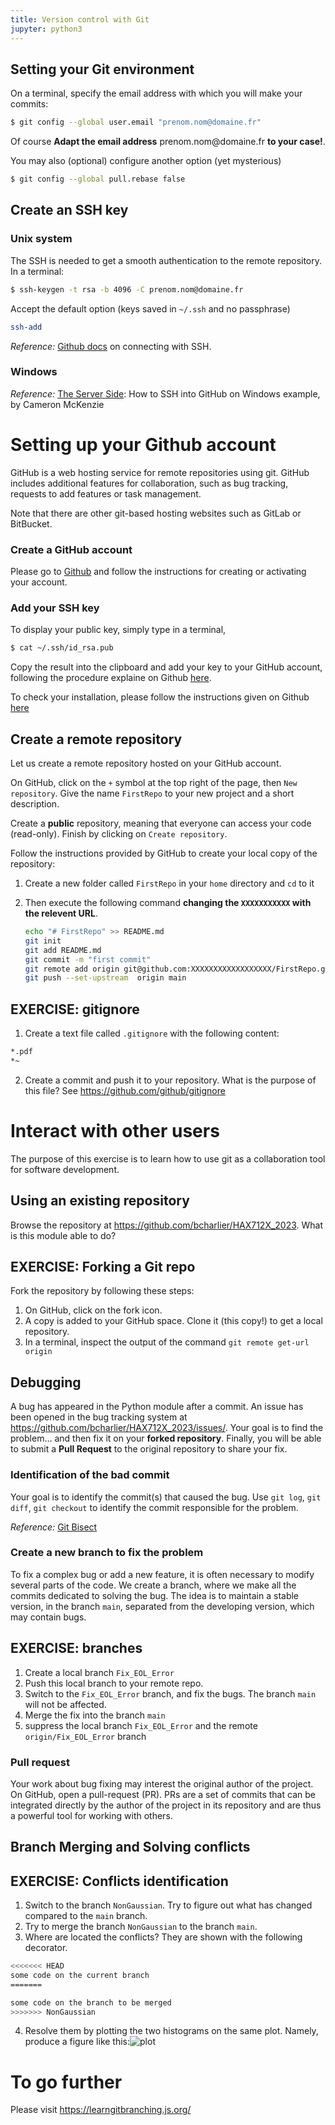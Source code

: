 ```yaml
---
title: Version control with Git
jupyter: python3
---
```


## Setting your Git environment

On a terminal, specify the email address with which you will make your commits:
```bash
$ git config --global user.email "prenom.nom@domaine.fr"
```
Of course **Adapt the email address** prenom.nom@domaine.fr **to your case!**.

You may also (optional) configure another option (yet mysterious)

```bash
$ git config --global pull.rebase false
```

## Create an SSH key

### Unix system

The SSH is needed to get a smooth authentication to the remote repository. In a terminal:
```bash
$ ssh-keygen -t rsa -b 4096 -C prenom.nom@domaine.fr
```
Accept the default option (keys saved in `~/.ssh` and no passphrase)

```bash
ssh-add
```
*Reference:* [Github docs](https://help.github.com/en/github/authenticating-to-github/generating-a-new-ssh-key-and-adding-it-to-the-ssh-agent) on connecting with SSH.

### Windows

*Reference:* [The Server Side](https://www.theserverside.com/blog/Coffee-Talk-Java-News-Stories-and-Opinions/GitHub-SSH-Windows-Example): How to SSH into GitHub on Windows example, by Cameron McKenzie

# Setting up your Github account

GitHub is a web hosting service for remote repositories using git. GitHub includes additional features for collaboration, such as bug tracking, requests to add features or task management. 

Note that there are other git-based hosting websites such as GitLab or BitBucket.

### Create a GitHub account

Please go to [Github](https://github.com/) and follow the instructions for creating or activating your account.

### Add your SSH key

To display your public key, simply type in a terminal,
```bash
$ cat ~/.ssh/id_rsa.pub
```
Copy the result into the clipboard and add your key to your GitHub account, following the procedure explaine on Github [here](https://help.github.com/en/github/authenticating-to-github/adding-a-new-ssh-key-to-your-github-account).

To check your installation, please follow the instructions given on Github [here](https://help.github.com/en/github/authenticating-to-github/testing-your-ssh-connection)


## Create a remote repository

Let us create a remote repository hosted on your GitHub account.

On GitHub, click on the `+` symbol at the top right of the page, then `New repository`. Give the name `FirstRepo` to your new project and a short description.

Create a **public** repository, meaning that everyone can access your code (read-only). Finish by clicking on `Create repository`.


Follow the instructions provided by GitHub to create your local copy of the repository:

1. Create a new folder called `FirstRepo` in your `home` directory and `cd` to it
2. Then execute the following command **changing the `XXXXXXXXXXX` with the relevent URL**.

    ```bash
    echo "# FirstRepo" >> README.md
    git init
    git add README.md
    git commit -m "first commit"
    git remote add origin git@github.com:XXXXXXXXXXXXXXXXXX/FirstRepo.git
    git push --set-upstream  origin main
    ```

::: {.callout-important appearance='default' icon="false"}
##  EXERCISE: gitignore

  1. Create a text file called `.gitignore` with the following content:

```bash
*.pdf
*~
```
  2. Create a commit and push it to your repository. What is the purpose of this file? See <https://github.com/github/gitignore>
:::

# Interact with other users

The purpose of this exercise is to learn how to use git as a collaboration tool for software development.

## Using an existing repository

Browse the repository at <https://github.com/bcharlier/HAX712X_2023>. What is this module able to do?



::: {.callout-important appearance='default' icon="false"}
##  EXERCISE: Forking a Git repo
Fork the repository by following these steps:

  1. On GitHub, click on the fork icon.
  2. A copy is added to your GitHub space. Clone it (this copy!) to get a local repository.
  3. In a terminal, inspect the output of the command `git remote get-url origin`
:::

## Debugging

A bug has appeared in the Python module after a commit. An issue has been opened in the bug tracking system at <https://github.com/bcharlier/HAX712X_2023/issues/>. Your goal is to find the problem... and then fix it on your **forked repository**. Finally, you will be able to submit a **Pull Request** to the original repository to share your fix.

### Identification of the bad commit

Your goal is to identify the commit(s) that caused the bug. Use `git log`, `git diff`, `git checkout` to identify the commit responsible for the problem.

*Reference:* [Git Bisect](https://delicious-insights.com/en/posts/git-bisect/)

### Create a new branch to fix the problem

To fix a complex bug or add a new feature, it is often necessary to modify several parts of the code.
We create a branch, where we make all the commits dedicated to solving the bug. The idea is to maintain a stable version, in the branch `main`, separated from the developing version, which may contain bugs.


::: {.callout-important appearance='default' icon="false"}
## EXERCISE: branches

  1. Create a local branch `Fix_EOL_Error`
  2. Push this local branch to your remote repo.
  3. Switch to the `Fix_EOL_Error` branch, and fix the bugs. The branch `main` will not be affected.
  4. Merge the fix into the branch `main`
  5. suppress the local branch `Fix_EOL_Error` and the remote `origin/Fix_EOL_Error` branch
:::

### Pull request

Your work about bug fixing may interest the original author of the project. On GitHub, open a pull-request (PR). PRs are a set of commits that can be integrated directly by the author of the project in its repository and are thus a powerful tool for working with others.

## Branch Merging and Solving conflicts

::: {.callout-important appearance='default' icon="false"}
##  EXERCISE: Conflicts identification

  1. Switch to the branch `NonGaussian`. Try to figure out what has changed compared to the `main` branch.
  2. Try to merge the branch `NonGaussian` to the branch `main`.
  3. Where are located the conflicts? They are shown with the following decorator.

  ```bash
  <<<<<<< HEAD
  some code on the current branch
  =======

  some code on the branch to be merged
  >>>>>>> NonGaussian
  ```

  4. Resolve them by plotting the two histograms on the same plot. Namely, produce a figure like this:![plot](plot.png)
:::

# To go further

Please visit <https://learngitbranching.js.org/>

